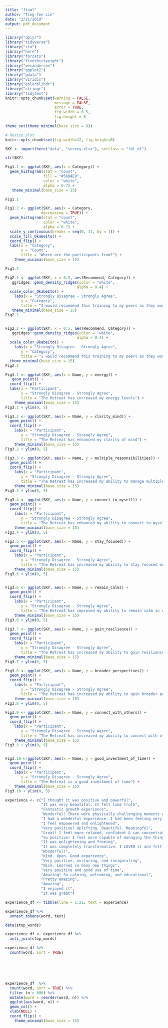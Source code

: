 ```yaml
---
title: "final"
author: "Ting-fen Lin"
date: "2/21/2019"
output: pdf_document
---
```


```r
library("dplyr")
library("tidyverse")
library("rio")
library("here")
library("forcats")
library("fivethirtyeight")
library("wesanderson")
library("ggplot2")
library("gdata")
library("viridis")
library("colorblindr")
library("stringr")
library("tidytext")
knitr::opts_chunk$set(warning = FALSE,
                      message = FALSE,
                      error = TRUE,
                      fig.width = 6.5,
                      fig.height = 8
                      )
theme_set(theme_minimal(base_size = 8))
```


```r
# Resize plot
knitr::opts_chunk$set(fig.width=12, fig.height=8) 
```


```r
SKY <- import(here("data", "survey.xlsx"), setclass = "tbl_df") 

str(SKY)

Fig1.1 <- ggplot(SKY, aes(x = Category)) +
  geom_histogram(stat = "Count",
                 fill = "#56B4E9",
                 color = "white",
                 alpha = 0.7) +
   theme_minimal(base_size = 15)

Fig1.1

Fig1.2 <- ggplot(SKY, aes(x = Category,
                decreasing = TRUE)) +
  geom_histogram(stat = "count",
                 color = "white",
                 alpha = 0.7) +
  scale_y_continuous(breaks = seq(0, 11, by = 1)) +
  scale_fill_OkabeIto() +
  coord_flip() +
  labs(x = "Category",
       y = "Count",
       title = "Where are the participants from?") +
    theme_minimal(base_size = 15) 

Fig1.2 
```


```r


Fig2.1 <- ggplot(SKY, x = 0:5, aes(Recommend, Category)) +
   ggridges::geom_density_ridges(color = "white",
                                alpha = 0.4) +
  scale_color_OkabeIto() +
    labs(x = "Strongly Disagree - Strongly Agree",
       y = "Category",
       title = "I would recommend this training to my peers as they would benefit from it")  +
   theme_minimal(base_size = 15)
Fig2.1


Fig2.2 <- ggplot(SKY, x = 0:5, aes(Recommend, Category)) +
   ggridges::geom_density_ridges(color = "white",
                                alpha = 0.4) +
  scale_color_OkabeIto() +
    labs(x = "Strongly Disagree - Strongly Agree",
       y = "Category",
       title = "I would recommend this training to my peers as they would benefit from it")  +
  theme_minimal(base_size = 15)
Fig2.2


```


```r
Fig3.1 <- ggplot(SKY, aes(x = Name, y = energy)) +
   geom_point() +
  coord_flip() +
  labs(x = "Participant",
       y = "Strongly Disagree - Strongly Agree",
       title = "The Retreat has increased my energy levels") +
    theme_minimal(base_size = 15)
Fig3.1 + ylim(0, 5)

Fig3.2 <- ggplot(SKY, aes(x = Name, y = clarity_mind)) +
  geom_point() +
  coord_flip() +
    labs(x = "Participant",
       y = "Strongly Disagree - Strongly Agree",
       title = "The Retreat has enhanced my clarity of mind") +
    theme_minimal(base_size = 15)
Fig3.2 + ylim(0, 5)

Fig3.3 <- ggplot(SKY, aes(x = Name, y = multiple_responsibilities)) +
  geom_point() +
  coord_flip() +
    labs(x = "Participant",
       y = "Strongly Disagree - Strongly Agree",
       title = "The Retreat has increased my ability to manage multiple responsibilities") +
    theme_minimal(base_size = 15)
Fig3.3 + ylim(0, 5)

Fig3.4 <- ggplot(SKY, aes(x = Name, y = connect_to_myself)) +
  geom_point() +
  coord_flip() +
    labs(x = "Participant",
       y = "Strongly Disagree - Strongly Agree",
       title = "The Retreat has enhanced my ability to connect to myself") +
    theme_minimal(base_size = 15)
Fig3.4 + ylim(0, 5)

Fig3.5 <- ggplot(SKY, aes(x = Name, y = stay_focused)) +
  geom_point() +
  coord_flip() +
    labs(x = "Participant",
       y = "Strongly Disagree - Strongly Agree",
       title = "The Retreat has increased my ability to stay focused on the task at hand") +
    theme_minimal(base_size = 15)
Fig3.5 + ylim(0, 5)


Fig3.6 <- ggplot(SKY, aes(x = Name, y = remain_calm)) +
  geom_point() +
  coord_flip() +
    labs(x = "Participant",
       y = "Strongly Disagree - Strongly Agree",
       title = "The Retreat has improved my ability to remain calm in difficult situations") +
    theme_minimal(base_size = 15)
Fig3.6 + ylim(0, 5)

Fig3.7 <- ggplot(SKY, aes(x = Name, y = gain_resilience)) +
  geom_point() +
  coord_flip() +
    labs(x = "Participant",
       y = "Strongly Disagree - Strongly Agree",
       title = "The Retreat has increased my ability to gain resilience")+
    theme_minimal(base_size = 15) 
Fig3.7 + ylim(0, 5)

Fig3.8 <- ggplot(SKY, aes(x = Name, y = broader_perspectives)) +
  geom_point() +
  coord_flip() +
    labs(x = "Participant",
       y = "Strongly Disagree - Strongly Agree",
       title = "The Retreat has increased my ability to gain broader perspectives when facing challenging situations") +
    theme_minimal(base_size = 15)
Fig3.8 + ylim(0, 5)

Fig3.9 <- ggplot(SKY, aes(x = Name, y = connect_with_others)) +
  geom_point() +
  coord_flip() +
    labs(x = "Participant",
       y = "Strongly Disagree - Strongly Agree",
       title = "The Retreat has increased my ability to connect with others") +
    theme_minimal(base_size = 15)
Fig3.9 + ylim(0, 5)


Fig3.10 <-ggplot(SKY, aes(x = Name, y = good_investment_of_time)) +
  geom_point() +
  coord_flip() +
    labs(x = "Participant",
       y = "Strongly Disagree - Strongly Agree",
       title = "The Retreat is a good investment of time") +
    theme_minimal(base_size = 15)
Fig3.10 + ylim(0, 5)
```




```r

experience <- c("I thought it was positive and powerful",
                "It was very beautiful. It felt like truth",
                "Fantastic growth experience",
                "Wonderful! There were physically challenging moments while sitting for Sudarshan Kriya but I benefited a lot & have smiled more during this retreat than I have in a month",
                "I had a wonderful experience. I had been feeling very unbalanced and uncertain. I now feel much better and more centered",
                "I feel empowered and enlightened",
                "Very positive! Uplifting. Beautiful. Meaningful",
                "Great! I feel more relaxed, confident & can concentrate more on what I am doing",
                "So positive! I feel more capable of managing the things that come my way, and more open to others",
                "It was enlightening and freeing",
                "It was completely transformative. I LOVED it and felt so grateful for Sarah and Ting-fen and all their knowledge",
                "Wonderful!",
                "Kind. Open. Good experience",
                "Very positive, nurturing, and invigorating",
                "Nice. Learned so many new things",
                "Very positive and good use of time",
                "Amazing! So calming, welcoming, and educational",
                "Pretty amazing",
                "Amazing",
                "I enjoyed it",
                "It was great")

experience_df <- tibble(line = 1:21, text = experience)

experience_df %>%
  unnest_tokens(word, text)

data(stop_words)

experience_df <- experience_df %>%
  anti_join(stop_words)

experience_df %>%
  count(word, sort = TRUE)






experience_df  %>%
  count(word, sort = TRUE) %>%
  filter (n > 600) %>%
  mutate(word = reorder(word, n)) %>%
  ggplot(aes(word, n)) +
  geom_col() +
  xlab(NULL) +
  coord_flip() +
    theme_minimal(base_size = 15)
  



```

